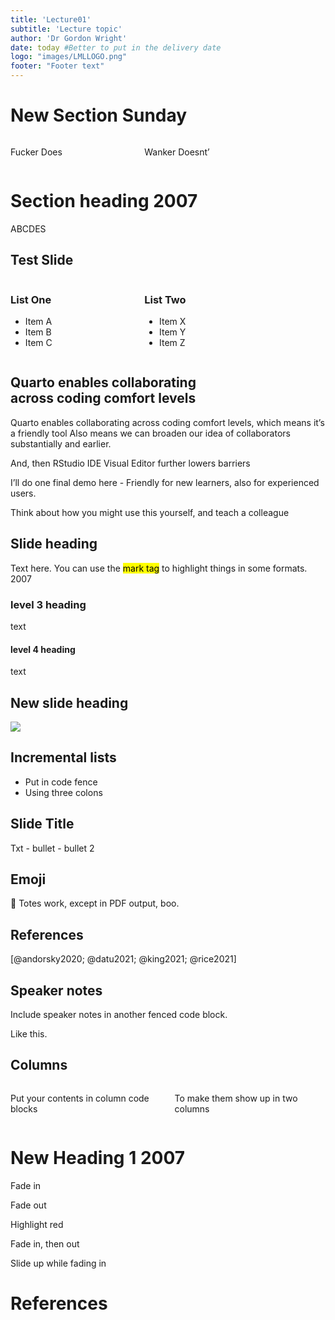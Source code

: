 ```yaml
---
title: 'Lecture01'
subtitle: 'Lecture topic'
author: 'Dr Gordon Wright'
date: today #Better to put in the delivery date
logo: "images/LMLLOGO.png"
footer: "Footer text"
---
```


# New Section Sunday

::: columns
::: {.column width="40%"}
Fucker Does
:::

::: {.column width="60%"}
Wanker Doesnt'
:::
:::

# Section heading 2007

::: sectionhead
ABCDES
:::

## Test Slide

::: columns
::: {.column width="40%"}
### List One

-   Item A
-   Item B
-   Item C
:::

::: {.column width="60%"}
### List Two

-   Item X
-   Item Y
-   Item Z
:::
:::

## Quarto enables collaborating <br>across coding comfort levels {.takeaway .center}

::: notes
Quarto enables collaborating across coding comfort levels, which means
it's a friendly tool Also means we can broaden our idea of collaborators
substantially and earlier.

And, then RStudio IDE Visual Editor further lowers barriers

I'll do one final demo here - Friendly for new learners, also for
experienced users.

Think about how you might use this yourself, and teach a colleague
:::

## Slide heading

Text here. You can use the <mark>mark tag</mark> to highlight things in
some formats. 2007

### level 3 heading

text

#### level 4 heading

text

## New slide heading

![](images/paper.png)

## Incremental lists

::: incremental
-   Put in code fence
-   Using three colons
:::

## Slide Title {background-color="darkblue"}

Txt - bullet - bullet 2

## Emoji

🤩 Totes work, except in PDF output, boo.

## References

[@andorsky2020; @datu2021; @king2021; @rice2021]

## Speaker notes

Include speaker notes in another fenced code block.

::: notes
Like this.
:::

## Columns

::: columns
::: {.column width="50%"}
Put your contents in column code blocks
:::

::: {.column width="50%"}
To make them show up in two columns
:::
:::

# New Heading 1 2007

::: fragment
Fade in
:::

::: notes
Fade out
:::

::: {.fragment .highlight-red}
Highlight red
:::

::: {.fragment .fade-in-then-out}
Fade in, then out
:::

::: {.fragment .fade-up}
Slide up while fading in
:::

# References {.unnumbered}

::: {#refs}
:::
